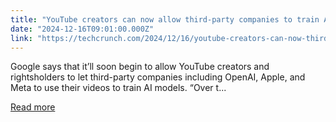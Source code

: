 ```yaml
---
title: "YouTube creators can now allow third-party companies to train AI models on their content"
date: "2024-12-16T09:01:00.000Z"
link: "https://techcrunch.com/2024/12/16/youtube-creators-can-now-third-party-companies-train-ai-models-on-their-content/"
---
```


Google says that it&#8217;ll soon begin to allow YouTube creators and rightsholders to let third-party companies including OpenAI, Apple, and Meta to use their videos to train AI models. &#8220;Over t...

[Read more](https://techcrunch.com/2024/12/16/youtube-creators-can-now-third-party-companies-train-ai-models-on-their-content/)
